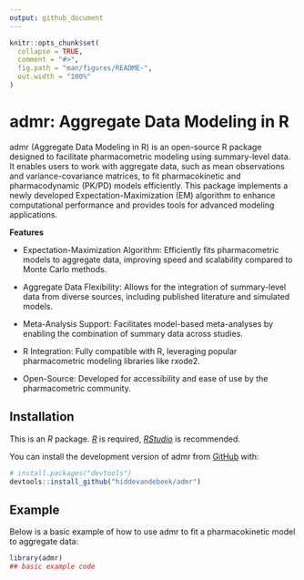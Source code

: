 ```yaml
---
output: github_document
---
```


<!-- README.md is generated from README.Rmd. Please edit that file -->

```r
knitr::opts_chunk$set(
  collapse = TRUE,
  comment = "#>",
  fig.path = "man/figures/README-",
  out.width = "100%"
)
```

# admr: Aggregate Data Modeling in R

<!-- badges: start -->

<!-- badges: end -->

admr (Aggregate Data Modeling in R) is an open-source R package designed to facilitate pharmacometric modeling using summary-level data. It enables users to work with aggregate data, such as mean observations and variance-covariance matrices, to fit pharmacokinetic and pharmacodynamic (PK/PD) models efficiently. This package implements a newly developed Expectation-Maximization (EM) algorithm to enhance computational performance and provides tools for advanced modeling applications.

**Features**

-   Expectation-Maximization Algorithm: Efficiently fits pharmacometric models to aggregate data, improving speed and scalability compared to Monte Carlo methods.

-   Aggregate Data Flexibility: Allows for the integration of summary-level data from diverse sources, including published literature and simulated models.

-   Meta-Analysis Support: Facilitates model-based meta-analyses by enabling the combination of summary data across studies.

-   R Integration: Fully compatible with R, leveraging popular pharmacometric modeling libraries like rxode2.

-   Open-Source: Developed for accessibility and ease of use by the pharmacometric community.

## Installation

This is an *R* package. [*R*](https://www.r-project.org/) is required, [*RStudio*](https://posit.co/downloads/) is recommended.

You can install the development version of admr from [GitHub](https://github.com/) with:

``` r
# install.packages("devtools")
devtools::install_github("hiddevandebeek/admr")
```

## Example

Below is a basic example of how to use admr to fit a pharmacokinetic model to aggregate data:

```r
library(admr)
## basic example code
```
